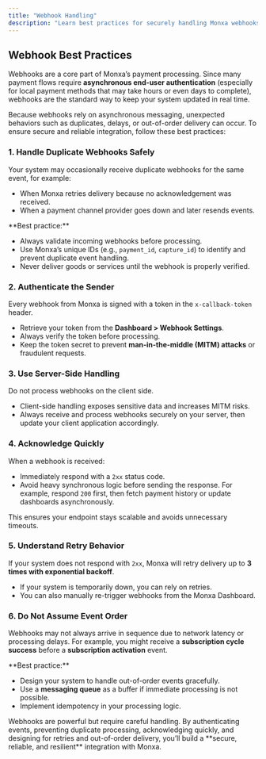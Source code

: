 ```yaml
---
title: "Webhook Handling"
description: "Learn best practices for securely handling Monxa webhooks to ensure reliable, fraud-resistant, and resilient payment integrations."
---
```


## Webhook Best Practices

Webhooks are a core part of Monxa’s payment processing. Since many payment flows require **asynchronous end-user authentication** (especially for local payment methods that may take hours or even days to complete), webhooks are the standard way to keep your system updated in real time.

Because webhooks rely on asynchronous messaging, unexpected behaviors such as duplicates, delays, or out-of-order delivery can occur. To ensure secure and reliable integration, follow these best practices:

### 1. Handle Duplicate Webhooks Safely

Your system may occasionally receive duplicate webhooks for the same event, for example:

- When Monxa retries delivery because no acknowledgement was received.
- When a payment channel provider goes down and later resends events.

<Check>
  **Best practice:**

  - Always validate incoming webhooks before processing.
  - Use Monxa’s unique IDs (e.g., `payment_id`, `capture_id`) to identify and prevent duplicate event handling.
  - Never deliver goods or services until the webhook is properly verified.
</Check>

### 2. Authenticate the Sender

Every webhook from Monxa is signed with a token in the `x-callback-token` header.

- Retrieve your token from the **Dashboard \> Webhook Settings**.
- Always verify the token before processing.
- Keep the token secret to prevent **man-in-the-middle (MITM) attacks** or fraudulent requests.

### 3. Use Server-Side Handling

Do not process webhooks on the client side.

- Client-side handling exposes sensitive data and increases MITM risks.
- Always receive and process webhooks securely on your server, then update your client application accordingly.

### 4. Acknowledge Quickly

When a webhook is received:

- Immediately respond with a `2xx` status code.
- Avoid heavy synchronous logic before sending the response. For example, respond `200` first, then fetch payment history or update dashboards asynchronously.

This ensures your endpoint stays scalable and avoids unnecessary timeouts.

### 5. Understand Retry Behavior

If your system does not respond with `2xx`, Monxa will retry delivery up to **3 times with exponential backoff**.

- If your system is temporarily down, you can rely on retries.
- You can also manually re-trigger webhooks from the Monxa Dashboard.

### 6. Do Not Assume Event Order

Webhooks may not always arrive in sequence due to network latency or processing delays. For example, you might receive a **subscription cycle success** before a **subscription activation** event.

<Check>
  **Best practice:**

  - Design your system to handle out-of-order events gracefully.
  - Use a **messaging queue** as a buffer if immediate processing is not possible.
  - Implement idempotency in your processing logic.
</Check>

<Warning>
  Webhooks are powerful but require careful handling. By authenticating events, preventing duplicate processing, acknowledging quickly, and designing for retries and out-of-order delivery, you’ll build a **secure, reliable, and resilient** integration with Monxa.
</Warning>